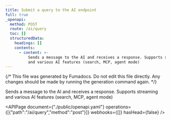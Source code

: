 ```yaml
---
title: Submit a query to the AI endpoint
full: true
_openapi:
  method: POST
  route: /ai/query
  toc: []
  structuredData:
    headings: []
    contents:
      - content: >-
          Sends a message to the AI and receives a response. Supports streaming
          and various AI features (search, MCP, agent mode)
---
```


{/* This file was generated by Fumadocs. Do not edit this file directly. Any changes should be made by running the generation command again. */}

Sends a message to the AI and receives a response. Supports streaming and various AI features (search, MCP, agent mode)

<APIPage document={"./public/openapi.yaml"} operations={[{"path":"/ai/query","method":"post"}]} webhooks={[]} hasHead={false} />